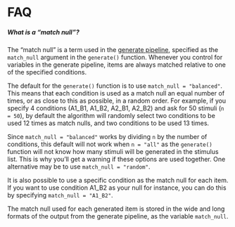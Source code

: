# FAQ

##### What is a "match null"? {-}

The "match null" is a term used in the [generate pipeline](the-generate-pipeline.html), specified as the `match_null` argument in the `generate()` function. Whenever you control for variables in the generate pipeline, items are always matched relative to one of the specified conditions.

The default for the `generate()` function is to use `match_null = "balanced"`. This means that each condition is used as a match null an equal number of times, or as close to this as possible, in a random order. For example, if you specify 4 conditions (A1_B1, A1_B2, A2_B1, A2_B2) and ask for 50 stimuli (`n = 50`), by default the algorithm will randomly select two conditions to be used 12 times as match nulls, and two conditions to be used 13 times.

Since `match_null = "balanced"` works by dividing `n` by the number of conditions, this default will not work when `n = "all"` as the `generate()` function will not know how many stimuli will be generated in the stimulus list. This is why you'll get a warning if these options are used together. One alternative may be to use `match_null = "random"`.

It is also possible to use a specific condition as the match null for each item. If you want to use condition A1_B2 as your null for instance, you can do this by specifying `match_null = "A1_B2"`.

The match null used for each generated item is stored in the wide and long formats of the output from the generate pipeline, as the variable `match_null`.
